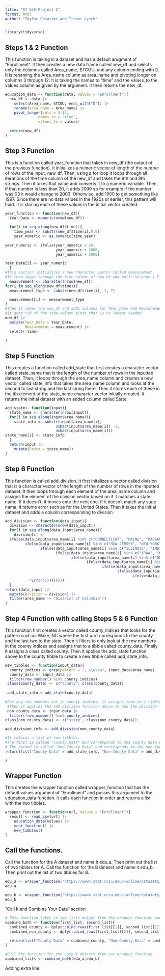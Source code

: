 ```yaml
---
title: "ST 558 Project 1"
format: html
author: "Taylor Cesarski and Trevor Lynch"
---
```

```r
library(tidyverse)
```
## Steps 1 & 2 Function 
This function is taking in a dataset and has a default arugment of "Enrollment". It then creates a new data frame called new_df and selects only the columns called Area_name, STCOU, and any column ending with D. It is renaming the Area_name column as area_name and pivoting longer on columns 3 through 12. It is taking the names to "time" and the values_to the values column as given by the argument. It then returns the new_df.
```r
education_data <- function(data, values = "Enrollment"){
  new_df <- data |>
    select(Area_name, STCOU, ends_with("D")) |>
    rename(area_name = Area_name) |>
    pivot_longer(cols = 3:12,
               names_to = "time",
               values_to = values)
  
  return(new_df)
}

```

## Step 3 Function 
This is a function called year_function that takes in new_df (the output of the previous function). It initializes a numeric vector of length of the number of rows of the input, new_df. Then, using a for loop it loops through all iterations of the time column of the new_df and takes the 8th and 9th strings. Then it takes that value and converts it to a numeric variable. Then, if that number is less than 20, it adds 2000 so for example if the number was 03 it would change to 2003. Otherwise, add 1900 to get something like 1997. Since there are no data values in the 1920s or earlier, this pattern will hold. It is storing each of these values in the initial vector created. 
```r
year_function <- function(new_df){
  Year_Date <- numeric(nrow(new_df))
  
  for(i in seq_along(new_df$time)){
    time_year <- substr(new_df$time[i],8,9)
    year_numeric <- as.numeric(time_year)
  
year_numeric <- ifelse(year_numeric < 20, 
                       year_numeric + 2000, 
                       year_numeric + 1900) 

Year_Date[i] <- year_numeric
  }
#This section initializes a new character vector called measurement.
#It then loops through the time column of new_df and pulls strings 1-7 & stores them in measurement vector. 
  measurement <- character(nrow(new_df))
for(i in seq_along(new_df$time)){
  measurement_type <- substr(new_df$time[i], 1, 7)

  measurement[i] <- measurement_type
}
#Then it takes the new_df and adds columns for Year_Date and Measurement. 
#It gets rid of the time column since that is no longer needed.
new_df |>
  mutate(Year_Date = Year_Date,
         Measurement = measurement) |>
  select(-time)
  
}
```

## Step 5 Function
This creates a function called add_state that first creates a character vector called state_name that is the length of the number of rows in the inputted dataset. Then, it loops through the area_name column and creates a new vector called state_info that takes the area_name column and looks at the second to last string and the last string there. Then it stores each of these in the ith element of the state_name character vector initially created. It returns the initial dataset with an added column called State.

```r
add_state<- function(input){
  state_name <- character(nrow(input))
  for(i in seq_along(input$area_name)){
    state_info <- substr(input$area_name[i], 
                       nchar(input$area_name[i]) -1, 
                       nchar(input$area_name[i]))
state_name[i] <- state_info
  }
  return(input |>
    mutate(State = state_name))
}
```
## Step 6 Function
This function is called add_division. It first initalizes a vector called division that is a character vector of the length of the number of rows in the inputted dataset. It then loops through each element of the area_name column and assigns the element of the division vector based on if it matches a state name. If it doesn't, it moves onto the next one. If it doesn't match any state name, it returns error such as for the United States. Then it takes the initial dataset and adds a column corresponding to division.
```r
add_division <- function(data_input){
  division <- character(nrow(data_input))
  for(i in seq_along(data_input$area_name)){
    division[i] <-
  ifelse(data_input$area_name[i] %in% c("CONNECTICUT", "MAINE", "MASSACHUSETTS", "NEW HAMPSHIRE", "RHODE ISLAND", "VERMONT"), "New England", 
         ifelse(data_input$area_name[i] %in% c("NEW JERSEY", "NEW YORK", "PENNSYLVANIA"), "Middle Atlantic",
                ifelse(data_input$area_name[i] %in% c("ILLINOIS", "INDIANA", "MICHIGAN", "OHIO", "WISCONSIN"), "East North Central",
                       ifelse(data_input$area_name[i] %in% c("IOWA", "KANSAS", "MINNESOTA", "MISSOURI", "NEBRASKA", "NORTH DAKOTA", "SOUTH DAKOTA"), "West North Central",
                              ifelse(data_input$area_name[i] %in% c("DELAWARE", "FLORIDA", "GEORGIA", "MARYLAND", "NORTH CAROLINA", "SOUTH CAROLINA", "VIRGINIA", "DISTRICT OF COLUMBIA", "District of Columbia", "WEST VIRGINIA"), "South Atlantic",
                                     ifelse(data_input$area_name[i] %in% c("ALABAMA", "KENTUCKY", "MISSISSIPPI", "TENNESSEE"), "East South Central",
                                            ifelse(data_input$area_name[i] %in% c("ARKANSAS", "LOUISIANA", "OKLAHOMA", "TEXAS"), "West South Central",
                                                   ifelse(data_input$area_name[i] %in% c("ARIZONA", "COLORADO", "IDAHO", "MONTANA", "NEVADA", "NEW MEXICO", "UTAH", "WYOMING"), "Mountain",
                                                          ifelse(data_input$area_name[i] %in% c("ALASKA", "CALIFORNIA", "HAWAII", "OREGON", "WASHINGTON"), "Pacific",
           "Error")))))))))
  }
return(data_input |>
  mutate(Division = division) |>
  filter(area_name != "District of Columbia"))
}
```
## Step 4 Function with calling Steps 5 & 6 Function
This function first creates a vector called county_indices that looks for the pattern such as Wake, NC where the first part corresponds to the county and the last two to the state. Then it filters to only look at the row numbers in the county indices and assigns that to a tibble called county_data. Finally it assigns a class called county. Then it applies the add_state function above to the county tibble to create a new tibble called add_state_info.

```r
new_tibbles <- function(input_data){
  county_indices <- grep(pattern = ", \\w\\w", input_data$area_name)
  county_data <- input_data |>
  filter(row_number() %in% county_indices)
 class(county_data) <- c("county", class(county_data))
 
 add_state_info <-add_state(county_data)
 
#For any row numbers not in county indices, it assigns them to a tibble called non_county_data  & and creates a class called state. 
 #Then it applies the add_division function above to add the division to this tibble.
 non_county_data <- input_data |>
  filter(!row_number() %in% county_indices)
class(non_county_data) <- c("state", class(non_county_data))

add_division_info <- add_division(non_county_data)

#It returns a list of two tibbles. 
#The first is called "County Data" and corresponds to the county data with the added state. 
# The second is called "Non-County Data" and corresponds to the non-county data with the added divsion.
return(list("County Data" = add_state_info, "Non-County Data" = add_division_info))

}
```

## Wrapper Function
This creates the wrapper function called wrapper_function that has the default values argument of "Enrollment" and passes this argument to the education_data function. It calls each function in order and returns a list with the two tibbles.
```r
wrapper_function <- function(url, values = "Enrollment"){
  result <- read_csv(url) |>
    education_data(values) |>
    year_function() |>
    new_tibbles()
}
```

## Call the functions.
Call the function for the A dataset and name it edu_a. Then print out the list of two tibbles for A.
Call the function for the B dataset and name it edu_b. Then print out the list of two tibbles for B.
```r
edu_a <- wrapper_function("https://www4.stat.ncsu.edu/~online/datasets/EDU01a.csv")
edu_a

edu_b <- wrapper_function("https://www4.stat.ncsu.edu/~online/datasets/EDU01b.csv")
edu_b
```

"Call It and Combine Your Data" section 
```r
# This function takes in two lists output from the wrapper_function and combines the County Data from both lists, combining the Non-County Data from both lists, and returns a list of those. 
combine_both <- function(first_list, second_list){
  combined_county <- dplyr::bind_rows(first_list[[1]], second_list[[1]])
  combined_non_county <- dplyr::bind_rows(first_list[[2]], second_list[[2]])
  
  return(list("County Data" = combined_county, "Non-County Data" = combined_non_county))
}

#Call the function for the output objects from our wrapper_function
combined_lists <- combine_both(edu_a,edu_b)
```

Adding extra line

